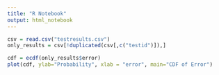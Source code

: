 ```yaml
---
title: "R Notebook"
output: html_notebook
---
```


```r
csv = read.csv("testresults.csv")
only_results = csv[!duplicated(csv[,c("testid")]),]

cdf = ecdf(only_results$error)
plot(cdf, ylab="Probability", xlab = "error", main="CDF of Error")
```
